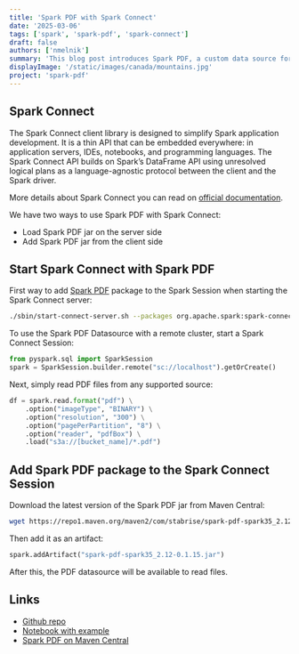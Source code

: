 ```yaml
---
title: 'Spark PDF with Spark Connect'
date: '2025-03-06'
tags: ['spark', 'spark-pdf', 'spark-connect']
draft: false
authors: ['nmelnik']
summary: 'This blog post introduces Spark PDF, a custom data source for Apache Spark that empowers users to seamlessly integrate PDF data into their Spark workflows.'
displayImage: '/static/images/canada/mountains.jpg'
project: 'spark-pdf'
---
```


## Spark Connect

The Spark Connect client library is designed to simplify Spark application development. It is a thin API that can be embedded everywhere: in application servers, IDEs, notebooks, and programming languages. The Spark Connect API builds on Spark’s DataFrame API using unresolved logical plans as a language-agnostic protocol between the client and the Spark driver.

More details about Spark Connect you can read on [official documentation](https://spark.apache.org/docs/3.5.4/spark-connect-overview.html).

We have two ways to use Spark PDF with Spark Connect:

- Load Spark PDF jar on the server side
- Add Spark PDF jar from the client side

## Start Spark Connect with Spark PDF

First way to add [Spark PDF](//stabrise.com/spark-pdf/) package to the Spark Session when starting the Spark Connect server:

```bash
./sbin/start-connect-server.sh --packages org.apache.spark:spark-connect_2.12:3.5.4,com.stabrise:spark-pdf-spark35_2.12:0.1.15
```

To use the Spark PDF Datasource with a remote cluster, start a Spark Connect Session:

```python
from pyspark.sql import SparkSession
spark = SparkSession.builder.remote("sc://localhost").getOrCreate()
```

Next, simply read PDF files from any supported source:

```python
df = spark.read.format("pdf") \
    .option("imageType", "BINARY") \
    .option("resolution", "300") \
    .option("pagePerPartition", "8") \
    .option("reader", "pdfBox") \
    .load("s3a://[bucket_name]/*.pdf")
```

## Add Spark PDF package to the Spark Connect Session

Download the latest version of the Spark PDF jar from Maven Central:

```bash
wget https://repo1.maven.org/maven2/com/stabrise/spark-pdf-spark35_2.12/0.1.15/spark-pdf-spark35_2.12-0.1.15.jar
```

Then add it as an artifact:

```python
spark.addArtifact("spark-pdf-spark35_2.12-0.1.15.jar")
```

After this, the PDF datasource will be available to read files.

## Links

- [Github repo](https://github.com/StabRise/spark-pdf/tree/main)
- [Notebook with example](https://github.com/StabRise/spark-pdf/blob/main/examples/PdfDataSourceSparkConnect.ipynb)
- [Spark PDF on Maven Central](https://central.sonatype.com/artifact/com.stabrise/spark-pdf-spark35_2.12)
